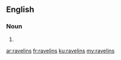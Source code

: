 ==English==

===Noun===
{{head|en}}

# {{plural of|ravelin}}

[[ar:ravelins]]
[[fr:ravelins]]
[[ku:ravelins]]
[[my:ravelins]]